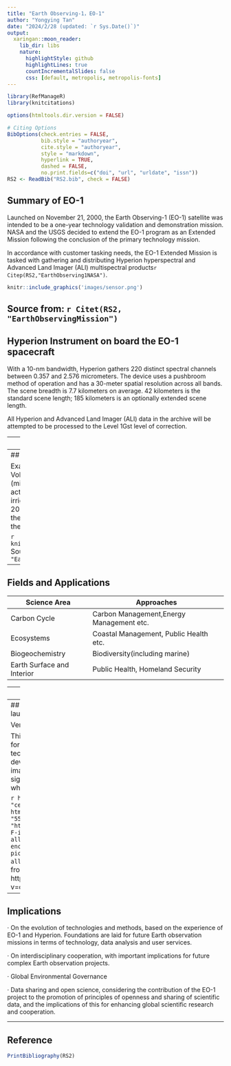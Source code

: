 ```yaml
---
title: "Earth Observing-1，EO-1"
author: "Yongying Tan"
date: "2024/2/28 (updated: `r Sys.Date()`)"
output:
  xaringan::moon_reader:
    lib_dir: libs
    nature:
      highlightStyle: github
      highlightLines: true
      countIncrementalSlides: false
      css: [default, metropolis, metropolis-fonts]
---
```

```r
library(RefManageR)
library(knitcitations)

options(htmltools.dir.version = FALSE)

# Citing Options
BibOptions(check.entries = FALSE,
           bib.style = "authoryear",
           cite.style = "authoryear",
           style = "markdown",
           hyperlink = TRUE,
           dashed = FALSE,
           no.print.fields=c("doi", "url", "urldate", "issn"))
RS2 <- ReadBib("RS2.bib", check = FALSE)
```

## Summary of EO-1

Launched on November 21, 2000, the Earth Observing-1 (EO-1) satellite was intended to be a one-year technology validation and demonstration mission. NASA and the USGS decided to extend the EO-1 program as an Extended Mission following the conclusion of the primary technology mission. 

In accordance with customer tasking needs, the EO-1 Extended Mission is tasked with gathering and distributing Hyperion hyperspectral and Advanced Land Imager (ALI) multispectral products`r Citep(RS2,"EarthObserving1NASA")`.

```r
knitr::include_graphics('images/sensor.png')
```

Source from: `r Citet(RS2, "EarthObservingMission")`
---
## Hyperion Instrument on board the EO-1 spacecraft

With a 10-nm bandwidth, Hyperion gathers 220 distinct spectral channels between 0.357 and 2.576 micrometers. The device uses a pushbroom method of operation and has a 30-meter spatial resolution across all bands. The scene breadth is 7.7 kilometers on average. 42 kilometers is the standard scene length; 185 kilometers is an optionally extended scene length.

All Hyperion and Advanced Land Imager (ALI) data in the archive will be attempted to be processed to the Level 1Gst level of correction.

---
## Science goals

1. Validate and test new technologies that could provide significant cost reductions and improved performance for future Landsat missions.
2. Provide a science-grade space-borne hyperspectral instrument, thus providing a new class of Earth observation data for improved Earth surface characterization.
3. Provide the first space-based test of an onboard atmospheric corrector for increasing the accuracy of surface reflectance estimates.

```r
knitr::include_graphics("https://eoimages.gsfc.nasa.gov/images/imagerecords/152000/152538/fernandinavolcano_oli_20240307.jpg")
```

---
## Related applications

Examples include: (top row) the active Manam Volcano (2010), and the 2010 Gulf Oil Spill; (middle row) the 2010 Eyjafjallajökull volcanic activity in Iceland (Physics Today), and an irrigation project in South Africa (chosen for the 2011 NASA Science Calendar); (bottom row) the 2010 Toxic Sludge Flood in Hungary, and the Petermann Glacier, Greenland.

```r
knitr::include_graphics("images/Example.gif")
```
Source from: `r Citet(RS2, "EarthObservingOne")`
---
## Fields and Applications



| Science Area | Approaches | 
|-------|-------|
| Carbon Cycle | Carbon Management,Energy Management etc. | 
| Ecosystems | Coastal Management, Public Health etc. | 
| Biogeochemistry | Biodiversity(including marine) |
| Earth Surface and Interior | Public Health, Homeland Security |



---
## Reflections of EO-1

Technological innovations and challenges

· Because hyperspectral data are complex, processing and analyzing them can be challenging. The EO-1 mission aims to address these challenges. The procedures involved in data collection, transmission, processing, and user access are also intricate.

· Being a pioneer in the field of hyperspectral imaging, the EO-1 Hyperion instrument set the stage for later space imaging technologies and revolutionized Earth observation capabilities. Later sensors, on the other hand, are more sophisticated and have a wider field of view.

---
## Earth Observing-1 satellite launch

Very exciting video!!!!

This is a groundbreaking satellite for the new century, with technology designed to enable the development of future Earth-imaging observatories that will significantly improve performance while reducing cost and quality.

```r
htmltools::tags$div(class = "center", 
                    htmltools::tags$iframe(width = "550", height = "350", src = "https://www.youtube.com/embed/d-F-iPw3mrM", frameborder = "0", allow = "accelerometer; autoplay; encrypted-media; gyroscope; picture-in-picture", allowfullscreen = TRUE))
```
Source from: https://www.youtube.com/watch?v=d-F-iPw3mrM
---
## Implications 

· On the evolution of technologies and methods, based on the experience of EO-1 and Hyperion. Foundations are laid for future Earth observation missions in terms of technology, data analysis and user services.

· On interdisciplinary cooperation, with important implications for future complex Earth observation projects.

· Global Environmental Governance

· Data sharing and open science, considering the contribution of the EO-1 project to the promotion of principles of openness and sharing of scientific data, and the implications of this for enhancing global scientific research and cooperation.

---
## Reference

```r

PrintBibliography(RS2)


```




